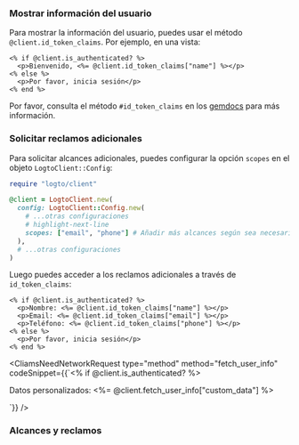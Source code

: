 

### Mostrar información del usuario

Para mostrar la información del usuario, puedes usar el método `@client.id_token_claims`. Por ejemplo, en una vista:

```erb title="app/views/sample/index.html.erb"
<% if @client.is_authenticated? %>
  <p>Bienvenido, <%= @client.id_token_claims["name"] %></p>
<% else %>
  <p>Por favor, inicia sesión</p>
<% end %>
```

Por favor, consulta el método `#id_token_claims` en los [gemdocs](https://gemdocs.org/gems/logto/latest) para más información.

### Solicitar reclamos adicionales

<FindUserInfoMissing method="id_token_claims" />

<ScopesAndClaimsIntroduction />

Para solicitar alcances adicionales, puedes configurar la opción `scopes` en el objeto `LogtoClient::Config`:

```ruby
require "logto/client"

@client = LogtoClient.new(
  config: LogtoClient::Config.new(
    # ...otras configuraciones
    # highlight-next-line
    scopes: ["email", "phone"] # Añadir más alcances según sea necesario
  ),
  # ...otras configuraciones
)
```

Luego puedes acceder a los reclamos adicionales a través de `id_token_claims`:

```erb title="app/views/sample/index.html.erb"
<% if @client.is_authenticated? %>
  <p>Nombre: <%= @client.id_token_claims["name"] %></p>
  <p>Email: <%= @client.id_token_claims["email"] %></p>
  <p>Teléfono: <%= @client.id_token_claims["phone"] %></p>
<% else %>
  <p>Por favor, inicia sesión</p>
<% end %>
```

<CliamsNeedNetworkRequest
  type="method"
  method="fetch_user_info"
  codeSnippet={<CodeBlock language="erb" title="app/views/sample/index.html.erb">{`<% if @client.is_authenticated? %>
  <p>Datos personalizados: <%= @client.fetch_user_info["custom_data"] %></p>
<!-- ... -->`}</CodeBlock>}
/>

### Alcances y reclamos

<ScopesAndClaims />
